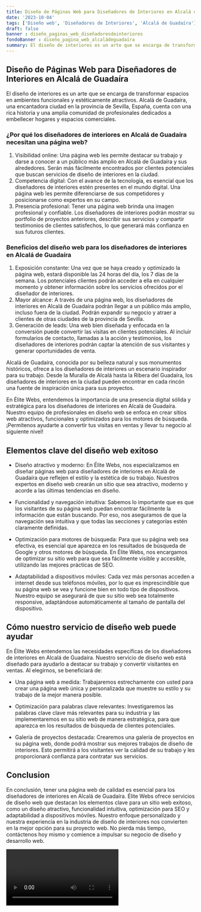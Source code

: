 ```yaml
---
title: Diseño de Páginas Web para Diseñadores de Interiores en Alcalá de Guadaíra
date: '2023-10-04'
tags: ['Diseño web', 'Diseñadores de Interiores', 'Alcalá de Guadaíra']
draft: false
banner : diseño_paginas_web_diseñadoresdeinteriores
fondoBanner : diseño_pagina_web_alcaládeguadaíra
summary: El diseño de interiores es un arte que se encarga de transformar espacios en ambientes funcionales y estéticamente atractivos. Alcalá de Guadaíra, una encantadora ciudad en la provincia de Sevilla, España, cuenta con una rica historia y una amplia comunidad de profesionales dedicados a embellecer hogares y espacios comerciales.
---
```


## Diseño de Páginas Web para Diseñadores de Interiores en Alcalá de Guadaíra

El diseño de interiores es un arte que se encarga de transformar espacios en ambientes funcionales y estéticamente atractivos. Alcalá de Guadaíra, una encantadora ciudad en la provincia de Sevilla, España, cuenta con una rica historia y una amplia comunidad de profesionales dedicados a embellecer hogares y espacios comerciales.

### ¿Por qué los diseñadores de interiores en Alcalá de Guadaíra necesitan una página web?

1. Visibilidad online: Una página web les permite destacar su trabajo y darse a conocer a un público más amplio en Alcalá de Guadaíra y sus alrededores. Serán más fácilmente encontrados por clientes potenciales que buscan servicios de diseño de interiores en la ciudad.
2. Competencia digital: Con el avance de la tecnología, es esencial que los diseñadores de interiores estén presentes en el mundo digital. Una página web les permite diferenciarse de sus competidores y posicionarse como expertos en su campo.
3. Presencia profesional: Tener una página web brinda una imagen profesional y confiable. Los diseñadores de interiores podrán mostrar su portfolio de proyectos anteriores, describir sus servicios y compartir testimonios de clientes satisfechos, lo que generará más confianza en sus futuros clientes.

### Beneficios del diseño web para los diseñadores de interiores en Alcalá de Guadaíra

1. Exposición constante: Una vez que se haya creado y optimizado la página web, estará disponible las 24 horas del día, los 7 días de la semana. Los potenciales clientes podrán acceder a ella en cualquier momento y obtener información sobre los servicios ofrecidos por el diseñador de interiores.
2. Mayor alcance: A través de una página web, los diseñadores de interiores en Alcalá de Guadaíra podrán llegar a un público más amplio, incluso fuera de la ciudad. Podrán expandir su negocio y atraer a clientes de otras ciudades de la provincia de Sevilla.
3. Generación de leads: Una web bien diseñada y enfocada en la conversión puede convertir las visitas en clientes potenciales. Al incluir formularios de contacto, llamadas a la acción y testimonios, los diseñadores de interiores podrán captar la atención de sus visitantes y generar oportunidades de venta.

Alcalá de Guadaíra, conocida por su belleza natural y sus monumentos históricos, ofrece a los diseñadores de interiores un escenario inspirador para su trabajo. Desde la Muralla de Alcalá hasta la Ribera del Guadaíra, los diseñadores de interiores en la ciudad pueden encontrar en cada rincón una fuente de inspiración única para sus proyectos.

En Élite Webs, entendemos la importancia de una presencia digital sólida y estratégica para los diseñadores de interiores en Alcalá de Guadaíra. Nuestro equipo de profesionales en diseño web se enfoca en crear sitios web atractivos, funcionales y optimizados para los motores de búsqueda. ¡Permítenos ayudarte a convertir tus visitas en ventas y llevar tu negocio al siguiente nivel!

<GifSeo />

<Cta />

## Elementos clave del diseño web exitoso

- Diseño atractivo y moderno: En Élite Webs, nos especializamos en diseñar páginas web para diseñadores de interiores en Alcalá de Guadaíra que reflejen el estilo y la estética de su trabajo. Nuestros expertos en diseño web crearán un sitio que sea atractivo, moderno y acorde a las últimas tendencias en diseño.

- Funcionalidad y navegación intuitiva: Sabemos lo importante que es que los visitantes de su página web puedan encontrar fácilmente la información que están buscando. Por eso, nos aseguramos de que la navegación sea intuitiva y que todas las secciones y categorías estén claramente definidas.

- Optimización para motores de búsqueda: Para que su página web sea efectiva, es esencial que aparezca en los resultados de búsqueda de Google y otros motores de búsqueda. En Élite Webs, nos encargamos de optimizar su sitio web para que sea fácilmente visible y accesible, utilizando las mejores prácticas de SEO.

- Adaptabilidad a dispositivos móviles: Cada vez más personas acceden a internet desde sus teléfonos móviles, por lo que es imprescindible que su página web se vea y funcione bien en todo tipo de dispositivos. Nuestro equipo se asegurará de que su sitio web sea totalmente responsive, adaptándose automáticamente al tamaño de pantalla del dispositivo.

## Cómo nuestro servicio de diseño web puede ayudar

En Élite Webs entendemos las necesidades específicas de los diseñadores de interiores en Alcalá de Guadaíra. Nuestro servicio de diseño web está diseñado para ayudarlo a destacar su trabajo y convertir visitantes en ventas. Al elegirnos, se beneficiará de:

- Una página web a medida: Trabajaremos estrechamente con usted para crear una página web única y personalizada que muestre su estilo y su trabajo de la mejor manera posible.

- Optimización para palabras clave relevantes: Investigaremos las palabras clave clave más relevantes para su industria y las implementaremos en su sitio web de manera estratégica, para que aparezca en los resultados de búsqueda de clientes potenciales.

- Galería de proyectos destacada: Crearemos una galería de proyectos en su página web, donde podrá mostrar sus mejores trabajos de diseño de interiores. Esto permitirá a los visitantes ver la calidad de su trabajo y les proporcionará confianza para contratar sus servicios.

## Conclusion

En conclusión, tener una página web de calidad es esencial para los diseñadores de interiores en Alcalá de Guadaíra. Élite Webs ofrece servicios de diseño web que destacan los elementos clave para un sitio web exitoso, como un diseño atractivo, funcionalidad intuitiva, optimización para SEO y adaptabilidad a dispositivos móviles. Nuestro enfoque personalizado y nuestra experiencia en la industria de diseño de interiores nos convierten en la mejor opción para su proyecto web. No pierda más tiempo, contáctenos hoy mismo y comience a impulsar su negocio de diseño y desarrollo web.

<Video />

<CtaBot job='Diseñadores de Interiores' city='Alcalá de Guadaíra'/>

<Gmaps query='Alcalá de Guadaíra+españa+maps' />